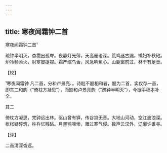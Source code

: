 ```yaml
---
---
---
```

title: 寒夜闻霜钟二首
---



寒夜闻霜钟二首¹





疏钟半明灭，杳霭出孤岑。夜静灯光薄，天高雁语深。荒鸡迷古漏，懒妇补秋砧。炉冷频添火，肘寒屡捉襟。霜严缩鸟舌，风急响蕉心。山鹿窗前过，林干有足音。

【校】

¹寒夜闻霜钟 凡二首，分和卢景亮、。诗粃不题相和者，题为二首，实仅存一首，即其二和韵（“倚枕方凝思”），而缺和卢景亮韵（“疏钟半明灭”），今据手稿本补全。





其二


倚枕方凝思，梵钟远出林。驱山曾有铎，传谷岂无音。大地山河动，空江波浪深。枨枨疑碎筑，杵杵忆残砧。月黑鸮啼惨，雁过寒气侵。数声云汉外，辽廓许谁寻。

【评】

二首清深杳远。
